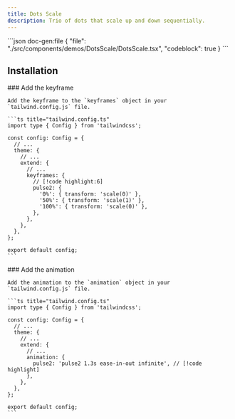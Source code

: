 ```yaml
---
title: Dots Scale
description: Trio of dots that scale up and down sequentially.
---
```


<ComponentPreview name='dots-scale'>
```json doc-gen:file
{
  "file": "./src/components/demos/DotsScale/DotsScale.tsx",
  "codeblock": true
}
```
</ComponentPreview>

## Installation

<Steps>
    
  <Step>
    ### Add the keyframe
    
    Add the keyframe to the `keyframes` object in your `tailwind.config.js` file.

    ```ts title="tailwind.config.ts"
    import type { Config } from 'tailwindcss';

    const config: Config = {
      // ...
      theme: {
        // ...
        extend: {
          // ...
          keyframes: {
            // [!code highlight:6]
            pulse2: {
              '0%': { transform: 'scale(0)' },
              '50%': { transform: 'scale(1)' },
              '100%': { transform: 'scale(0)' },
            },
          },
        },
      },
    };

    export default config;
    ```

  </Step>
    
  <Step>
    ### Add the animation
    
    Add the animation to the `animation` object in your `tailwind.config.js` file.

    ```ts title="tailwind.config.ts"
    import type { Config } from 'tailwindcss';

    const config: Config = {
      // ...
      theme: {
        // ...
        extend: {
          // ...
          animation: {
            pulse2: 'pulse2 1.3s ease-in-out infinite', // [!code highlight]
          },
        },
      },
    };

    export default config;
    ```

  </Step>

</Steps>
